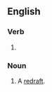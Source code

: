 ==English==

===Verb===
{{head|en|present participle}}

# {{present participle of|redraft|lang=en|nocat=1}}

===Noun===
{{en-noun}}

# A [[redraft]].